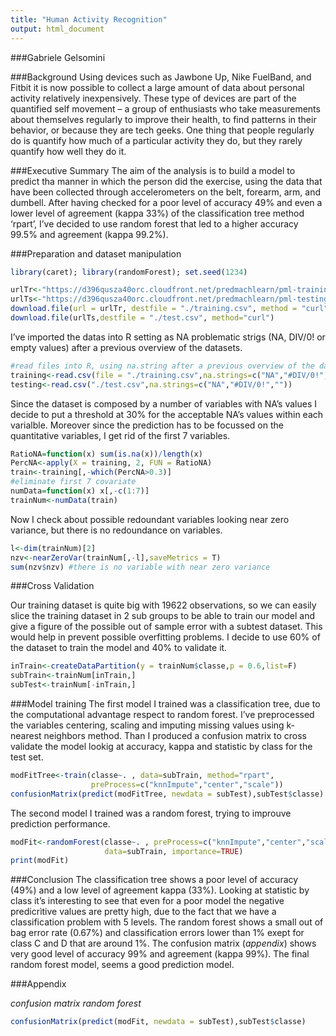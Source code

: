 ```yaml
---
title: "Human Activity Recognition"
output: html_document
---
```


###Gabriele Gelsomini 

###Background
Using devices such as Jawbone Up, Nike FuelBand, and Fitbit it is now possible to collect a large amount of data about personal activity relatively inexpensively. These type of devices are part of the quantified self movement – a group of enthusiasts who take measurements about themselves regularly to improve their health, to find patterns in their behavior, or because they are tech geeks. One thing that people regularly do is quantify how much of a particular activity they do, but they rarely quantify how well they do it. 

###Executive Summary
The aim of the analysis is to build a model to predict tha manner in which the person did the exercise, using the data that have been collected through accelerometers on the belt, forearm, arm, and dumbell. After having checked for a poor level of accuracy 49% and even a lower level of agreement (kappa 33%) of the classification tree method 'rpart', I've decided to use random forest that led to a higher accuracy 99.5% and agreement (kappa 99.2%).

###Preparation and dataset manipulation

```r
library(caret); library(randomForest); set.seed(1234)
```

```r
urlTr<-"https://d396qusza40orc.cloudfront.net/predmachlearn/pml-training.csv"
urlTs<-"https://d396qusza40orc.cloudfront.net/predmachlearn/pml-testing.csv"
download.file(url = urlTr, destfile = "./training.csv", method = "curl")
download.file(urlTs,destfile = "./test.csv", method="curl")
```

I've imported the datas into R setting as NA problematic strigs (NA, DIV/0! or empty values) after a previous overview of the datasets.

```r
#read files into R, using na.string after a previous overview of the dataset
training<-read.csv(file = "./training.csv",na.strings=c("NA","#DIV/0!",""))
testing<-read.csv("./test.csv",na.strings=c("NA","#DIV/0!",""))
```

Since the dataset is composed by a number of variables with NA's values I decide to put a threshold at 30% for the acceptable NA's values within each varialble. Moreover since the prediction has to be focussed on the quantitative variables, I get rid of the first 7 variables. 

```r
RatioNA=function(x) sum(is.na(x))/length(x)
PercNA<-apply(X = training, 2, FUN = RatioNA)
train<-training[,-which(PercNA>0.3)]
#eliminate first 7 covariate
numData=function(x) x[,-c(1:7)] 
trainNum<-numData(train)
```

Now I check about possible redoundant variables looking near zero variance, but there is no redoundance on variables.

```r
l<-dim(trainNum)[2]
nzv<-nearZeroVar(trainNum[,-l],saveMetrics = T)
sum(nzv$nzv) #there is no variable with near zero variance
```

###Cross Validation

Our training dataset is quite big with 19622 observations, so we can easily slice the training dataset in 2 sub groups to be able to train our model and   
give a figure of the possible out of sample error with a subtest dataset. This would help in prevent possible overfitting problems. I decide to use 60% of the dataset to train the model and 40% to validate it.

```r
inTrain<-createDataPartition(y = trainNum$classe,p = 0.6,list=F)
subTrain<-trainNum[inTrain,]
subTest<-trainNum[-inTrain,]
```

###Model training
The first model I trained was a classification tree, due to the computational advantage respect to random forest. I've preprocessed the variables centering, scaling and imputing missing values using k-nearest neighbors method. Than I produced a confusion matrix to cross validate the model lookig at accuracy, kappa and statistic by class for the test set.


```r
modFitTree<-train(classe~. , data=subTrain, method="rpart",
                  preProcess=c("knnImpute","center","scale"))
confusionMatrix(predict(modFitTree, newdata = subTest),subTest$classe)
```

The second model I trained was a random forest, trying to improuve prediction performance.

```r
modFit<-randomForest(classe~. , preProcess=c("knnImpute","center","scale"),
                     data=subTrain, importance=TRUE)
print(modFit)
```


###Conclusion
The classification tree shows a poor level of accuracy (49%) and a low level of agreement kappa (33%). Looking at statistic by class it's interesting to see that even for a poor model the negative predicrìtive values are pretty high, due to the fact that we have a classification problem with 5 levels.
The random forest shows a small out of bag error rate (0.67%) and classification errors lower than 1% exept for class C and D that are around 1%.
The confusion matrix (*appendix*) shows very good level of accuracy 99% and agreement (kappa 99%). The final random forest model, seems a good prediction model.

###Appendix

*confusion matrix random forest*
```r
confusionMatrix(predict(modFit, newdata = subTest),subTest$classe) 
```

